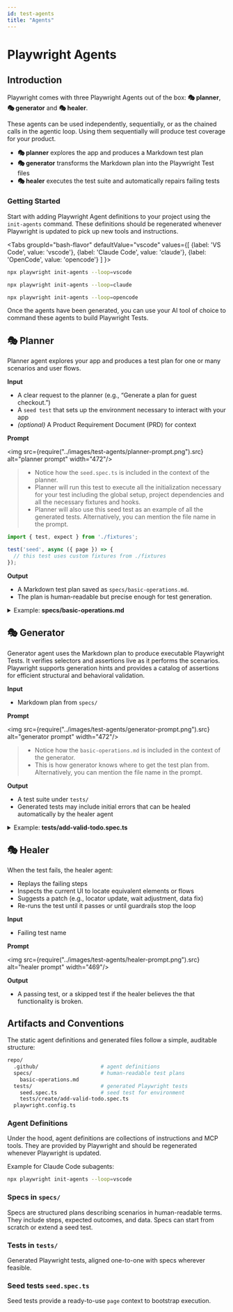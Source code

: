 ```yaml
---
id: test-agents
title: "Agents"
---
```



# Playwright Agents

## Introduction

Playwright comes with three Playwright Agents out of the box: **🎭 planner**, **🎭 generator** and **🎭 healer**.

These agents can be used independently, sequentially, or as the chained calls in the agentic loop. Using them sequentially will produce test coverage for your product.
* **🎭 planner** explores the app and produces a Markdown test plan
* **🎭 generator** transforms the Markdown plan into the Playwright Test files
* **🎭 healer** executes the test suite and automatically repairs failing tests

<LiteYouTube id="_AifxZGxwuk" title="Playwright 1.56 - Introducing Playwright Agents" />

### Getting Started

Start with adding Playwright Agent definitions to your project using the `init-agents` command. These definitions should be regenerated whenever Playwright is updated to pick up new tools and instructions.

<Tabs
  groupId="bash-flavor"
  defaultValue="vscode"
  values={[
    {label: 'VS Code', value: 'vscode'},
    {label: 'Claude Code', value: 'claude'},
    {label: 'OpenCode', value: 'opencode'}
  ]
}>
<TabItem value="vscode">

```bash
npx playwright init-agents --loop=vscode
```

</TabItem>
<TabItem value="claude">

```bash
npx playwright init-agents --loop=claude
```

</TabItem>
<TabItem value="opencode">

```bash
npx playwright init-agents --loop=opencode
```

</TabItem>
</Tabs>

Once the agents have been generated, you can use your AI tool of choice to command these agents to build Playwright Tests. 

## 🎭 Planner

Planner agent explores your app and produces a test plan for one or many scenarios and user flows.

**Input**
* A clear request to the planner (e.g., “Generate a plan for guest checkout.”)
* A `seed test` that sets up the environment necessary to interact with your app
* *(optional)* A Product Requirement Document (PRD) for context

**Prompt**

<img src={require("../images/test-agents/planner-prompt.png").src} alt="planner prompt" width="472"/>

> - Notice how the `seed.spec.ts` is included in the context of the planner.
> - Planner will run this test to execute all the initialization necessary for your test including the global setup, project dependencies and all the necessary fixtures and hooks.
> - Planner will also use this seed test as an example of all the generated tests. Alternatively, you can mention the file name in the prompt.

```js title="Example: seed.spec.ts"
import { test, expect } from './fixtures';

test('seed', async ({ page }) => {
  // this test uses custom fixtures from ./fixtures
});
```

**Output**
* A Markdown test plan saved as `specs/basic-operations.md`.
* The plan is human-readable but precise enough for test generation.

<details>

<summary>Example: <b>specs/basic-operations.md</b></summary>

```markdown
# TodoMVC Application - Basic Operations Test Plan

## Application Overview

The TodoMVC application is a React-based todo list manager that demonstrates standard todo application functionality. The application provides comprehensive task management capabilities with a clean, intuitive interface. Key features include:

- **Task Management**: Add, edit, complete, and delete individual todos
- **Bulk Operations**: Mark all todos as complete/incomplete and clear all completed todos  
- **Filtering System**: View todos by All, Active, or Completed status with URL routing support
- **Real-time Counter**: Display of active (incomplete) todo count
- **Interactive UI**: Hover states, edit-in-place functionality, and responsive design
- **State Persistence**: Maintains state during session navigation

## Test Scenarios

### 1. Adding New Todos

**Seed:** `tests/seed.spec.ts`

#### 1.1 Add Valid Todo

**Steps:**
1. Click in the "What needs to be done?" input field
2. Type "Buy groceries"
3. Press Enter key

**Expected Results:**
- Todo appears in the list with unchecked checkbox
- Counter shows "1 item left"
- Input field is cleared and ready for next entry
- Todo list controls become visible (Mark all as complete checkbox)

#### 1.2 Add Multiple Todos
...
```

</details>

## 🎭 Generator

Generator agent uses the Markdown plan to produce executable Playwright Tests. It verifies selectors and assertions live as it performs the scenarios. Playwright supports generation hints and provides a catalog of assertions for efficient structural and behavioral validation.

**Input**
* Markdown plan from `specs/`

**Prompt**

<img src={require("../images/test-agents/generator-prompt.png").src} alt="generator prompt" width="472"/>

> - Notice how the `basic-operations.md` is included in the context of the generator.
> - This is how generator knows where to get the test plan from. Alternatively, you can mention the file name in the prompt.

**Output**
* A test suite under `tests/`
* Generated tests may include initial errors that can be healed automatically by the healer agent

<details>

<summary>Example: <b>tests/add-valid-todo.spec.ts</b></summary>

```ts
// spec: specs/basic-operations.md
// seed: tests/seed.spec.ts

import { test, expect } from '../fixtures';

test.describe('Adding New Todos', () => {
  test('Add Valid Todo', async ({ page }) => {
    // 1. Click in the "What needs to be done?" input field
    const todoInput = page.getByRole('textbox', { name: 'What needs to be done?' });
    await todoInput.click();

    // 2. Type "Buy groceries"
    await todoInput.fill('Buy groceries');

    // 3. Press Enter key
    await todoInput.press('Enter');

    // Expected Results:
    // - Todo appears in the list with unchecked checkbox
    await expect(page.getByText('Buy groceries')).toBeVisible();
    const todoCheckbox = page.getByRole('checkbox', { name: 'Toggle Todo' });
    await expect(todoCheckbox).toBeVisible();
    await expect(todoCheckbox).not.toBeChecked();

    // - Counter shows "1 item left"
    await expect(page.getByText('1 item left')).toBeVisible();

    // - Input field is cleared and ready for next entry
    await expect(todoInput).toHaveValue('');
    await expect(todoInput).toBeFocused();

    // - Todo list controls become visible (Mark all as complete checkbox)
    await expect(page.getByRole('checkbox', { name: '❯Mark all as complete' })).toBeVisible();
  });
});
```

</details>

## 🎭 Healer

When the test fails, the healer agent:
* Replays the failing steps
* Inspects the current UI to locate equivalent elements or flows
* Suggests a patch (e.g., locator update, wait adjustment, data fix)
* Re-runs the test until it passes or until guardrails stop the loop

**Input**
* Failing test name

**Prompt**

<img src={require("../images/test-agents/healer-prompt.png").src} alt="healer prompt" width="469"/>

**Output**
* A passing test, or a skipped test if the healer believes the that functionality is broken.

## Artifacts and Conventions

The static agent definitions and generated files follow a simple, auditable structure:

```bash
repo/
  .github/                    # agent definitions
  specs/                      # human-readable test plans
    basic-operations.md
  tests/                      # generated Playwright tests
    seed.spec.ts              # seed test for environment
    tests/create/add-valid-todo.spec.ts
  playwright.config.ts
```

### Agent Definitions

Under the hood, agent definitions are collections of instructions and MCP tools. They are provided by Playwright and should be regenerated whenever Playwright is updated.

Example for Claude Code subagents:

```bash
npx playwright init-agents --loop=vscode
```

### Specs in `specs/`

Specs are structured plans describing scenarios in human-readable terms. They include steps, expected outcomes, and data. Specs can start from scratch or extend a seed test.

### Tests in `tests/`

Generated Playwright tests, aligned one-to-one with specs wherever feasible.

### Seed tests `seed.spec.ts`

Seed tests provide a ready-to-use `page` context to bootstrap execution.


[Accessibility]: /api/class-accessibility.mdx "Accessibility"
[Android]: /api/class-android.mdx "Android"
[AndroidDevice]: /api/class-androiddevice.mdx "AndroidDevice"
[AndroidInput]: /api/class-androidinput.mdx "AndroidInput"
[AndroidSocket]: /api/class-androidsocket.mdx "AndroidSocket"
[AndroidWebView]: /api/class-androidwebview.mdx "AndroidWebView"
[APIRequest]: /api/class-apirequest.mdx "APIRequest"
[APIRequestContext]: /api/class-apirequestcontext.mdx "APIRequestContext"
[APIResponse]: /api/class-apiresponse.mdx "APIResponse"
[APIResponseAssertions]: /api/class-apiresponseassertions.mdx "APIResponseAssertions"
[Browser]: /api/class-browser.mdx "Browser"
[BrowserContext]: /api/class-browsercontext.mdx "BrowserContext"
[BrowserServer]: /api/class-browserserver.mdx "BrowserServer"
[BrowserType]: /api/class-browsertype.mdx "BrowserType"
[CDPSession]: /api/class-cdpsession.mdx "CDPSession"
[Clock]: /api/class-clock.mdx "Clock"
[ConsoleMessage]: /api/class-consolemessage.mdx "ConsoleMessage"
[Coverage]: /api/class-coverage.mdx "Coverage"
[Dialog]: /api/class-dialog.mdx "Dialog"
[Download]: /api/class-download.mdx "Download"
[Electron]: /api/class-electron.mdx "Electron"
[ElectronApplication]: /api/class-electronapplication.mdx "ElectronApplication"
[ElementHandle]: /api/class-elementhandle.mdx "ElementHandle"
[FileChooser]: /api/class-filechooser.mdx "FileChooser"
[Frame]: /api/class-frame.mdx "Frame"
[FrameLocator]: /api/class-framelocator.mdx "FrameLocator"
[GenericAssertions]: /api/class-genericassertions.mdx "GenericAssertions"
[JSHandle]: /api/class-jshandle.mdx "JSHandle"
[Keyboard]: /api/class-keyboard.mdx "Keyboard"
[Locator]: /api/class-locator.mdx "Locator"
[LocatorAssertions]: /api/class-locatorassertions.mdx "LocatorAssertions"
[Logger]: /api/class-logger.mdx "Logger"
[Mouse]: /api/class-mouse.mdx "Mouse"
[Page]: /api/class-page.mdx "Page"
[PageAssertions]: /api/class-pageassertions.mdx "PageAssertions"
[Playwright]: /api/class-playwright.mdx "Playwright"
[PlaywrightAssertions]: /api/class-playwrightassertions.mdx "PlaywrightAssertions"
[Request]: /api/class-request.mdx "Request"
[Response]: /api/class-response.mdx "Response"
[Route]: /api/class-route.mdx "Route"
[Selectors]: /api/class-selectors.mdx "Selectors"
[SnapshotAssertions]: /api/class-snapshotassertions.mdx "SnapshotAssertions"
[TimeoutError]: /api/class-timeouterror.mdx "TimeoutError"
[Touchscreen]: /api/class-touchscreen.mdx "Touchscreen"
[Tracing]: /api/class-tracing.mdx "Tracing"
[Video]: /api/class-video.mdx "Video"
[WebError]: /api/class-weberror.mdx "WebError"
[WebSocket]: /api/class-websocket.mdx "WebSocket"
[WebSocketRoute]: /api/class-websocketroute.mdx "WebSocketRoute"
[Worker]: /api/class-worker.mdx "Worker"
[Fixtures]: /api/class-fixtures.mdx "Fixtures"
[FullConfig]: /api/class-fullconfig.mdx "FullConfig"
[FullProject]: /api/class-fullproject.mdx "FullProject"
[Location]: /api/class-location.mdx "Location"
[Test]: /api/class-test.mdx "Test"
[TestConfig]: /api/class-testconfig.mdx "TestConfig"
[TestInfo]: /api/class-testinfo.mdx "TestInfo"
[TestInfoError]: /api/class-testinfoerror.mdx "TestInfoError"
[TestOptions]: /api/class-testoptions.mdx "TestOptions"
[TestProject]: /api/class-testproject.mdx "TestProject"
[TestStepInfo]: /api/class-teststepinfo.mdx "TestStepInfo"
[WorkerInfo]: /api/class-workerinfo.mdx "WorkerInfo"
[Reporter]: /api/class-reporter.mdx "Reporter"
[Suite]: /api/class-suite.mdx "Suite"
[TestCase]: /api/class-testcase.mdx "TestCase"
[TestError]: /api/class-testerror.mdx "TestError"
[TestResult]: /api/class-testresult.mdx "TestResult"
[TestStep]: /api/class-teststep.mdx "TestStep"
[Element]: https://developer.mozilla.org/en-US/docs/Web/API/element "Element"
[EvaluationArgument]: /evaluating.mdx#evaluation-argument "EvaluationArgument"
[Promise]: https://developer.mozilla.org/en-US/docs/Web/JavaScript/Reference/Global_Objects/Promise "Promise"
[iterator]: https://developer.mozilla.org/en-US/docs/Web/JavaScript/Reference/Iteration_protocols "Iterator"
[origin]: https://developer.mozilla.org/en-US/docs/Glossary/Origin "Origin"
[selector]: https://developer.mozilla.org/en-US/docs/Web/CSS/CSS_Selectors "selector"
[Serializable]: https://developer.mozilla.org/en-US/docs/Web/JavaScript/Reference/Global_Objects/JSON/stringify#Description "Serializable"
[UIEvent.detail]: https://developer.mozilla.org/en-US/docs/Web/API/UIEvent/detail "UIEvent.detail"
[UnixTime]: https://en.wikipedia.org/wiki/Unix_time "Unix Time"
[xpath]: https://developer.mozilla.org/en-US/docs/Web/XPath "xpath"

[Array]: https://developer.mozilla.org/en-US/docs/Web/JavaScript/Reference/Global_Objects/Array "Array"
[boolean]: https://developer.mozilla.org/en-US/docs/Web/JavaScript/Data_structures#Boolean_type "Boolean"
[Buffer]: https://nodejs.org/api/buffer.html#buffer_class_buffer "Buffer"
[ChildProcess]: https://nodejs.org/api/child_process.html "ChildProcess"
[Date]: https://developer.mozilla.org/en-US/docs/Web/JavaScript/Reference/Global_Objects/Date "Date"
[Error]: https://nodejs.org/api/errors.html#errors_class_error "Error"
[EventEmitter]: https://nodejs.org/api/events.html#events_class_eventemitter "EventEmitter"
[function]: https://developer.mozilla.org/en-US/docs/Web/JavaScript/Reference/Global_Objects/Function "Function"
[FormData]: https://developer.mozilla.org/en-US/docs/Web/API/FormData "FormData"
[Map]: https://developer.mozilla.org/en-US/docs/Web/JavaScript/Reference/Global_Objects/Map "Map"
[Metadata]: https://developer.mozilla.org/en-US/docs/Web/JavaScript/Reference/Global_Objects/Object "Object&lt;string, any&gt;"
[null]: https://developer.mozilla.org/en-US/docs/Web/JavaScript/Reference/Global_Objects/null "null"
[number]: https://developer.mozilla.org/en-US/docs/Web/JavaScript/Data_structures#Number_type "Number"
[Object]: https://developer.mozilla.org/en-US/docs/Web/JavaScript/Reference/Global_Objects/Object "Object"
[Promise]: https://developer.mozilla.org/en-US/docs/Web/JavaScript/Reference/Global_Objects/Promise "Promise"
[Readable]: https://nodejs.org/api/stream.html#stream_class_stream_readable "Readable"
[ReadStream]: https://nodejs.org/api/fs.html#class-fsreadstream "ReadStream"
[RegExp]: https://developer.mozilla.org/en-US/docs/Web/JavaScript/Reference/Global_Objects/RegExp "RegExp"
[string]: https://developer.mozilla.org/en-US/docs/Web/JavaScript/Data_structures#String_type "string"
[void]: https://developer.mozilla.org/en-US/docs/Web/JavaScript/Reference/Global_Objects/undefined "void"
[URL]: https://nodejs.org/api/url.html "URL"
[URLSearchParams]: https://developer.mozilla.org/en-US/docs/Web/API/URLSearchParams "URLSearchParams"

[all available image tags]: https://mcr.microsoft.com/en-us/product/playwright/about "all available image tags"
[Microsoft Artifact Registry]: https://mcr.microsoft.com/en-us/product/playwright/about "Microsoft Artifact Registry"
[Dockerfile.noble]: https://github.com/microsoft/playwright/blob/main/utils/docker/Dockerfile.noble "Dockerfile.noble"
